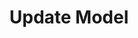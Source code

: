---
openapi: patch /model/{id}
title: 'Update Model'
description: 'Update an existing model'
icon: "pen-to-square"
iconType: "solid"
---